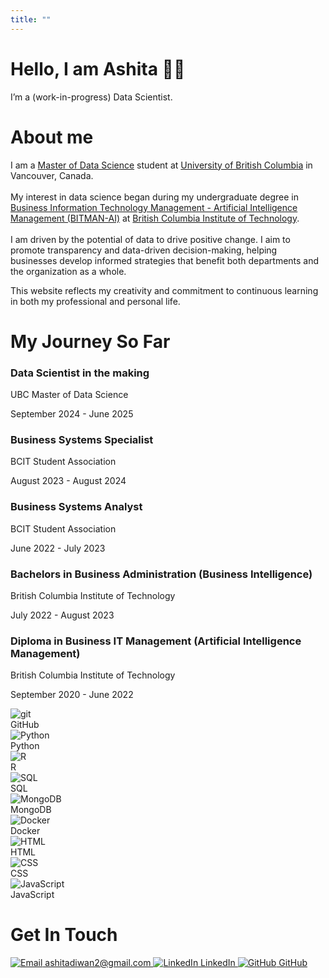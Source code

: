 ```yaml
---
title: ""
---
```

<div class="hero-container">
  <h1 class="hero-heading">Hello, I am Ashita 👋🏽</h1>
  <p class="hero-subtext">I'm a (work-in-progress) Data Scientist.</p>
</div>
<div class="content-section fade-in" id="about">
  <h1>About me</h1>
  <p class="fade-in">
    I am a <a href="https://masterdatascience.ubc.ca/">Master of Data Science</a> student at <a href="https://www.ubc.ca/">University of British Columbia</a> in Vancouver, Canada. 
    <br>
    <br>
    My interest in data science began during my undergraduate degree in <a href="https://www.bcit.ca/programs/business-information-technology-management-artificial-intelligence-management-option-diploma-full-time-623adipma/">Business Information Technology Management - Artificial Intelligence Management (BITMAN-AI)</a> at <a href="https://www.bcit.ca/">British Columbia Institute of Technology</a>.
    <br>
    <br>
    I am driven by the potential of data to drive positive change. I aim to promote transparency and data-driven decision-making, helping businesses develop informed strategies that benefit both departments and the organization as a whole.
  </p>
  <p class="fade-in">
    This website reflects my creativity and commitment to continuous learning in both my professional and personal life.
  </p>
</div>

```{=html}
<div class="content-section fade-in" id="experience">
  <h1>My Journey So Far</h1>
  <section class="design-section">
  <div class="timeline">
    <div class="timeline-empty">
    </div>
    <div class="timeline-middle">
      <div class="timeline-circle"></div>
    </div>
    <div class="timeline-component timeline-content">
      <h3>Data Scientist in the making</h3>
      <p>UBC Master of Data Science</p>
      <p>September 2024 - June 2025</p>
    </div>
    <div class="timeline-component timeline-content">
      <h3>Business Systems Specialist</h3>
      <p>BCIT Student Association</p>
      <p>August 2023 - August 2024</p>
    </div>
    <div class="timeline-middle">
      <div class="timeline-circle"></div>
    </div>
    <div class="timeline-empty">
    </div>
    <div class="timeline-empty">
    </div>
    <div class="timeline-middle">
      <div class="timeline-circle"></div>
    </div>
    <div class=" timeline-component timeline-content">
      <h3>Business Systems Analyst</h3>
      <p>BCIT Student Association</p>
      <p>June 2022 - July 2023</p>
    </div>

    <!-- left side start -->
    <div class="timeline-component timeline-content">
      <h3>Bachelors in Business Administration (Business Intelligence)</h3>
      <p>British Columbia Institute of Technology</p>
      <p>July 2022 - August 2023</p>
    </div>
    <div class="timeline-middle">
      <div class="timeline-circle"></div>
    </div>
    <div class="timeline-empty">
    </div>
    <!-- left side end -->

     <!-- right side start -->
    <div class="timeline-empty">
    </div>
    <div class="timeline-middle">
      <div class="timeline-circle"></div>
    </div>
    <div class="timeline-component timeline-content">
      <h3>Diploma in Business IT Management (Artificial Intelligence Management)</h3>
      <p>British Columbia Institute of Technology</p>
      <p>September 2020 - June 2022</p>
    </div>
    <!-- right side end -->

  </div>
  </div> 
</section>
</div>

<div class="tech-container">
  <div class="tech-item">
      <img src="img/tech/github_white.png" alt="git"> 
      <div class="tech-name">GitHub</div>
  </div>
  <div class="tech-item">
      <img src="img/tech/python.png" alt="Python">
      <div class="tech-name">Python</div>
  </div>
  <div class="tech-item">
      <img src="img/tech/r.png" alt="R">
      <div class="tech-name">R</div>
  </div>
  <div class="tech-item">
      <img src="img/tech/sql.png" alt="SQL">
      <div class="tech-name">SQL</div>
  </div>
  <div class="tech-item">
      <img src="img/tech/mongodb.png" alt="MongoDB">
      <div class="tech-name">MongoDB</div>
  </div>
  <div class="tech-item">
      <img src="img/tech/docker.png" alt="Docker">
      <div class="tech-name">Docker</div>
  </div>
  <div class="tech-item">
      <img src="img/tech/html.png" alt="HTML">
      <div class="tech-name">HTML</div>
  </div>
  <div class="tech-item">
      <img src="img/tech/css.png" alt="CSS">
      <div class="tech-name">CSS</div>
  </div>
  <div class="tech-item">
      <img src="img/tech/javascript.png" alt="JavaScript">
      <div class="tech-name">JavaScript</div>
  </div>
</div>

<div class="content-section fade-in" id="contact">
  <h1> Get In Touch</h1>
  <div class="contact-container">
    <div class="contact-info">
      <a href="mailto:ashitadiwan2@gmail.com"> 
        <img src="img/tech/email.png" alt="Email" class="contact-icon"> 
        ashitadiwan2@gmail.com 
      </a>
      <a href="https://www.linkedin.com/in/ashita-diwan-3b30b8164/" target="_blank" rel="noopener noreferrer">
        <img src="img/tech/linkedin.png" alt="LinkedIn" class="contact-icon"> 
        LinkedIn
      </a>
      <a href="https://github.com/diwanashita" target="_blank" rel="noopener noreferrer">
        <img src="img/tech/github_white.png" alt="GitHub" class="contact-icon">
        GitHub
      </a>
    </div>
  </div>
</div>
```